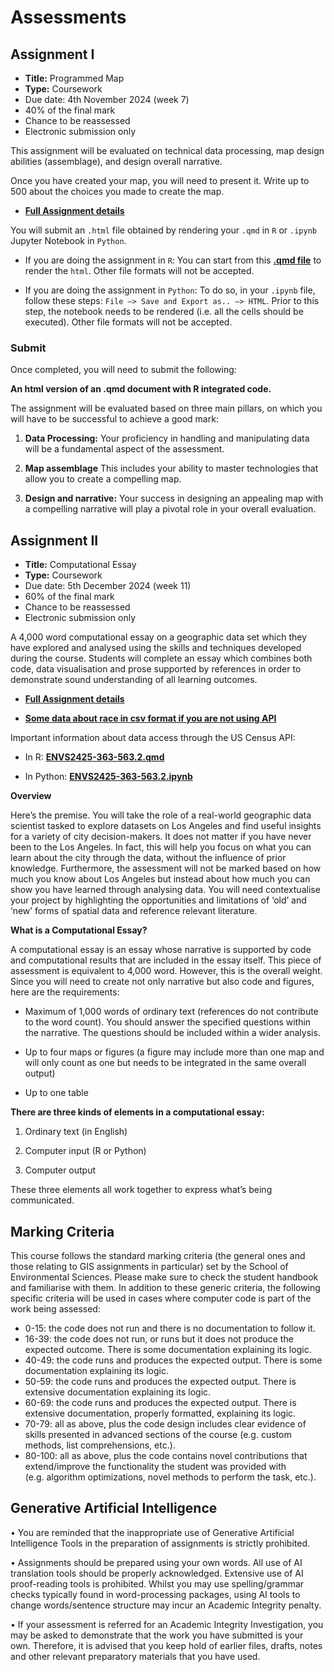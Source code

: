 # Assessments {.unnumbered}

## Assignment I

-   **Title:** Programmed Map
-   **Type:** Coursework
-   Due date: 4th November 2024 (week 7)
-   40% of the final mark
-   Chance to be reassessed
-   Electronic submission only

This assignment will be evaluated on technical data processing, map design abilities (assemblage), and design overall narrative.

Once you have created your map, you will need to present it. Write up to 500 about the choices you made to create the map.

-   [**Full Assignment details**](https://theuniversityofliverpool-my.sharepoint.com/:b:/g/personal/pietrost_liverpool_ac_uk/EVtY1PO8LRJCncXtmiq4lAMBC6in9db94tZ0Cepzheoepg?e=UtyoVC)

You will submit an `.html` file obtained by rendering your `.qmd` in `R` or `.ipynb` Jupyter Notebook in `Python`.

-   If you are doing the assignment in `R`: You can start from this [**.qmd file**](https://theuniversityofliverpool-my.sharepoint.com/:u:/g/personal/pietrost_liverpool_ac_uk/EfRYCY5AuLNEsmEtT5lBbKgBF2Q5gTcYvRia13gLdzlNLA?e=fNzdf3) to render the `html`. Other file formats will not be accepted.

-   If you are doing the assignment in `Python`: To do so, in your `.ipynb` file, follow these steps: `File –> Save and Export as.. –> HTML`. Prior to this step, the notebook needs to be rendered (i.e. all the cells should be executed). Other file formats will not be accepted.

### Submit

Once completed, you will need to submit the following:

**An html version of an .qmd document with R integrated code.**

The assignment will be evaluated based on three main pillars, on which you will have to be successful to achieve a good mark:

1.  **Data Processing:** Your proficiency in handling and manipulating data will be a fundamental aspect of the assessment.

2.  **Map assemblage** This includes your ability to master technologies that allow you to create a compelling map.

3.  **Design and narrative:** Your success in designing an appealing map with a compelling narrative will play a pivotal role in your overall evaluation.

## Assignment II

-   **Title:** Computational Essay
-   **Type:** Coursework
-   Due date: 5th December 2024 (week 11)
-   60% of the final mark
-   Chance to be reassessed
-   Electronic submission only

A 4,000 word computational essay on a geographic data set which they have explored and analysed using the skills and techniques developed during the course. Students will complete an essay which combines both code, data visualisation and prose supported by references in order to demonstrate sound understanding of all learning outcomes.

-   [**Full Assignment details**](https://theuniversityofliverpool-my.sharepoint.com/:w:/g/personal/carmenca_liverpool_ac_uk/EXsp83AVjG1HqogSyZpYvRcBnwTWamCC10QEl01iwTi0mQ?e=BlgsfY)

-   [**Some data about race in csv format if you are not using API**](https://theuniversityofliverpool-my.sharepoint.com/:x:/g/personal/carmenca_liverpool_ac_uk/ERaIMwe-FLdNnGpe3ZgOTGABkOy7i6JxY6gqQ3L8mZv2DQ?e=pgNkbq)

Important information about data access through the US Census API:

- In R: [**ENVS2425-363-563.2.qmd**](https://theuniversityofliverpool-my.sharepoint.com/:u:/g/personal/carmenca_liverpool_ac_uk/ETBb5eer5kFNq8W46FLWvFsBNvyoCWHraduJ1ZWeF2IZow?e=GrpAfh)

- In Python: [**ENVS2425-363-563.2.ipynb**](https://theuniversityofliverpool-my.sharepoint.com/:u:/g/personal/carmenca_liverpool_ac_uk/ETl3Moyyr0tMocE6sHhoh9oBj2B3BSajfX_p_vYX43gEyw?e=5T92CN)

**Overview**

Here’s the premise. You will take the role of a real-world geographic data scientist tasked to explore datasets on Los Angeles and find useful insights for a variety of city decision-makers. It does not matter if you have never been to the Los Angeles. In fact, this will help you focus on what you can learn about the city through the data, without the influence of prior knowledge. Furthermore, the assessment will not be marked based on how much you know about Los Angeles but instead about how much you can show you have learned through analysing data. You will need contextualise your project by highlighting the opportunities and limitations of ‘old’ and ‘new’ forms of spatial data and reference relevant literature.

**What is a Computational Essay?**

A computational essay is an essay whose narrative is supported by code and computational results that are included in the essay itself. This piece of assessment is equivalent to 4,000 word. However, this is the overall weight. Since you will need to create not only narrative but also code and figures, here are the requirements:

-   Maximum of 1,000 words of ordinary text (references do not contribute to the word count). You should answer the specified questions within the narrative. The questions should be included within a wider analysis.

-   Up to four maps or figures (a figure may include more than one map and will only count as one but needs to be integrated in the same overall output)

-   Up to one table

**There are three kinds of elements in a computational essay:**

1.  Ordinary text (in English)

2.  Computer input (R or Python)

3.  Computer output

These three elements all work together to express what's being communicated.

## Marking Criteria

This course follows the standard marking criteria (the general ones and those relating to GIS assignments in particular) set by the School of Environmental Sciences. Please make sure to check the student handbook and familiarise with them. In addition to these generic criteria, the following specific criteria will be used in cases where computer code is part of the work being assessed:

-   0-15: the code does not run and there is no documentation to follow it.
-   16-39: the code does not run, or runs but it does not produce the expected outcome. There is some documentation explaining its logic.
-   40-49: the code runs and produces the expected output. There is some documentation explaining its logic.
-   50-59: the code runs and produces the expected output. There is extensive documentation explaining its logic.
-   60-69: the code runs and produces the expected output. There is extensive documentation, properly formatted, explaining its logic.
-   70-79: all as above, plus the code design includes clear evidence of skills presented in advanced sections of the course (e.g. custom methods, list comprehensions, etc.).
-   80-100: all as above, plus the code contains novel contributions that extend/improve the functionality the student was provided with (e.g. algorithm optimizations, novel methods to perform the task, etc.).

## Generative Artificial Intelligence

• You are reminded that the inappropriate use of Generative Artificial Intelligence Tools in the preparation of assignments is strictly prohibited.

• Assignments should be prepared using your own words. All use of AI translation tools should be properly acknowledged. Extensive use of AI proof-reading tools is prohibited. Whilst you may use spelling/grammar checks typically found in word-processing packages, using AI tools to change words/sentence structure may incur an Academic Integrity penalty.

• If your assessment is referred for an Academic Integrity Investigation, you may be asked to demonstrate that the work you have submitted is your own. Therefore, it is advised that you keep hold of earlier files, drafts, notes and other relevant preparatory materials that you have used.
